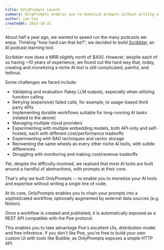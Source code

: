 ```yaml
---
title: OnlyPrompts Launch
summary: OnlyPrompts enables you to monetize prompts without writing a single line of code.
author: ian-tan
createdAt: 2023-10-31
---
```


About half a year ago, we wanted to speed run the many podcasts we enjoy. Thinking "how hard can that be?", we decided to build [Scribbler](https://scribbler.so), an AI podcast learning tool.

Scribbler now does a MRR slightly north of $400. However, despite each of us having ~10 years of experience, we found out the hard way that, today, creating and monetizing a niche AI tool is still complicated, painful, and tedious.

Some challenges we faced include:

- Validating and evaluation flakey LLM outputs, especially when utilizing function calling
- Retrying (expensive) failed calls, for example, to usage-based third party APIs
- Implementing durable workflows suitable for long-running AI tasks (related to the above)
- Managing multiple cloud providers
- Experimenting with multiple embedding models, both API-only and self-hosted, each with different cost/performance tradeoffs
- Experimenting with RAG techniques and vector storage
- Reinventing the same wheels as every other niche AI tools, with subtle differences
- Struggling with monitoring and making cost/revenue tradeoffs

Yet, despite the difficulty involved, we realised that most AI tools are built around a handful of abstractions, with prompts at their core.

That's why we built OnlyPrompts -- to enable you to monetize your AI tools and expertise without writing a single line of code.

At its core, OnlyPrompts enables you to chain your prompts into a sophisticated workflow, optionally augmented by external data sources (e.g. Notion).

Once a workflow is created and published, it is automatically exposed as a REST API compatible with the Poe protocol.

This enables you to take advantage Poe's excellent UIs, distribution model and free inference. If you don't like Poe, you're free to build your own custom UI with tools like Bubble, as OnlyPrompts exposes a simple HTTP API.
